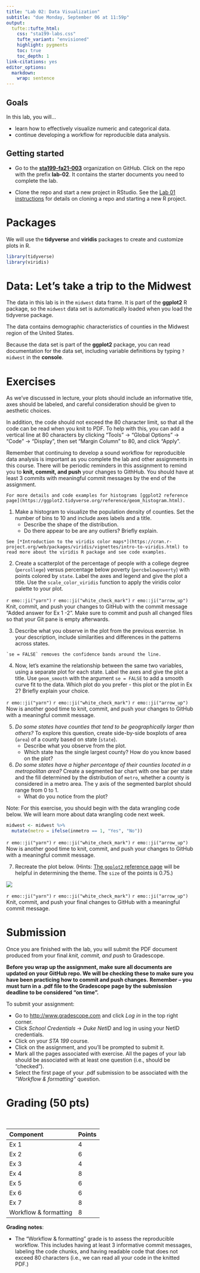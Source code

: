 ```yaml
---
title: "Lab 02: Data Visualization"
subtitle: "due Monday, September 06 at 11:59p"
output: 
  tufte::tufte_html:
    css: "sta199-labs.css"
    tufte_variant: "envisioned"
    highlight: pygments
    toc: true
    toc_depth: 1
link-citations: yes
editor_options: 
  markdown: 
    wrap: sentence
---
```


## Goals

In this lab, you will...

- learn how to effectively visualize numeric and categorical data.
- continue developing a workflow for reproducible data analysis.

## Getting started 

-   Go to the [**sta199-fa21-003**](https://www.github.com/sta199-fa21-003) organization on GitHub. Click on the repo with the prefix **lab-02**. It contains the starter documents you need to complete the lab.

- Clone the repo and start a new project in RStudio. See the [Lab 01 instructions](https://sta199-fa21-003.netlify.app/labs/lab-01-hello-r.html) for details on cloning a repo and starting a new R project.

# Packages

We will use the **tidyverse** and **viridis** packages to create and customize plots in R. 

```r
library(tidyverse)
library(viridis)
```

# Data: Let's take a trip to the Midwest

The data in this lab is in the `midwest` data frame. It is part of the **ggplot2** R package, so the `midwest` data set is automatically loaded when you load the tidyverse package.

The data contains demographic characteristics of counties in the Midwest region of the United States.

Because the data set is part of the **ggplot2** package, you can read documentation for the data set, including variable definitions by typing `?midwest` in the **console**.

# Exercises 

As we've discussed in lecture, your plots should include an informative title, axes should be labeled, and careful consideration should be given to aesthetic choices.

In addition, the code should not exceed the 80 character limit, so that all the code can be read when you knit to PDF. To help with this, you can add a vertical line at 80 characters by clicking "Tools" 
$\rightarrow$ "Global Options" $\rightarrow$ "Code" $\rightarrow$ "Display", then set "Margin Column" to 80, and click "Apply".

Remember that continuing to develop a sound workflow for reproducible data analysis is important as you complete the lab and other assignments in this course. There will be periodic reminders in this assignment to remind you to **knit, commit, and push** your changes to GithHub. You should have at least 3 commits with meaningful commit messages by the end of the assignment. 

```marginfigure
For more details and code examples for histograms [ggplot2 reference page](https://ggplot2.tidyverse.org/reference/geom_histogram.html).
```


1. Make a histogram to visualize the population density of counties. Set the number of bins to 10 and include axes labels and a title. 
    - Describe the shape of the distribution. 
    - Do there appear to be are any outliers? Briefly explain. 

```marginfigure
See [*Introduction to the viridis color maps*](https://cran.r-project.org/web/packages/viridis/vignettes/intro-to-viridis.html) to read more about the viridis R package and see code examples.
```

2. Create a scatterplot of the percentage of people with a college degree (`percollege`) versus percentage below poverty (`percbelowpoverty`) with points colored by `state`. Label the axes and legend and give the plot a title. Use the `scale_color_viridis` function to apply the viridis color palette to your plot. 

::: {.commit}
`r emo::ji("yarn")` `r emo::ji("white_check_mark")` `r emo::ji("arrow_up")` Knit, commit, and push your changes to GitHub with the commit message "Added answer for Ex 1 -2".
Make sure to commit and push all changed files so that your Git pane is empty afterwards.
:::

3. Describe what you observe in the plot from the previous exercise. In your description, include similarities and differences in the patterns across states. 

```marginfigure
`se = FALSE` removes the confidence bands around the line.
```

4. Now, let's examine the relationship between the same two variables, using a separate plot for each state. Label the axes and give the plot a title. Use `geom_smooth` with the argument `se = FALSE` to add a smooth curve fit to the data. Which plot do you prefer - this plot or the plot in Ex 2? Briefly explain your choice.

::: {.commit}
`r emo::ji("yarn")` `r emo::ji("white_check_mark")` `r emo::ji("arrow_up")` Now is another good time to knit, commit, and push your changes to GitHub with a meaningful commit message.
:::


5. *Do some states have counties that tend to be geographically larger than others?* To explore this question, create side-by-side boxplots of area (`area`) of a county based on state (`state`). 
    - Describe what you observe from the plot. 
    - Which state has the single largest county? How do you know based on the plot?

6. *Do some states have a higher percentage of their counties located in a metropolitan area?* Create a segmented bar chart with one bar per state and the fill determined by the distribution of `metro`, whether a county is considered in a metro area. The y axis of the segmented barplot should range from 0 to 1. 
    - What do you notice from the plot?
    
Note: For this exercise, you should begin with the data wrangling code below. We will learn more about data wrangling code next week. 

```r
midwest <- midwest %>%
  mutate(metro = ifelse(inmetro == 1, "Yes", "No"))
```

::: {.commit}
`r emo::ji("yarn")` `r emo::ji("white_check_mark")` `r emo::ji("arrow_up")` Now is another good time to knit, commit, and push your changes to GitHub with a meaningful commit message.
:::


7. Recreate the plot below. (Hints: [The `ggplot2` reference page](https://ggplot2.tidyverse.org/reference/ggtheme.html) will be helpful in determining the theme. The `size` of the points is 0.75.) 

![](img/02/ex-07.png)

::: {.commit}
`r emo::ji("yarn")` `r emo::ji("white_check_mark")` `r emo::ji("arrow_up")` Knit, commit, and push your final changes to GitHub with a meaningful commit message.
:::

# Submission

Once you are finished with the lab, you will submit the PDF document produced from your final *knit, commit, and push* to Gradescope.

**Before you wrap up the assignment, make sure all documents are updated on your GitHub repo. We will be checking these to make sure you have been practicing how to commit and push changes.** **Remember -- you must turn in a .pdf file to the Gradescope page by the submission deadline to be considered "on time".**

To submit your assignment:

-   Go to <http://www.gradescope.com> and click *Log in* in the top right corner.
-   Click *School Credentials* $\rightarrow$ *Duke NetID* and log in using your NetID credentials.
-   Click on your *STA 199* course.
-   Click on the assignment, and you'll be prompted to submit it.
-   Mark all the pages associated with exercise. All the pages of your lab should be associated with at least one question (i.e., should be "checked").
-   Select the first page of your .pdf submission to be associated with the *"Workflow & formatting"* question.

# Grading (50 pts)

<br>

| Component | Points |
|:----------|:-------|
| Ex 1      | 4      |
| Ex 2      | 6    |
| Ex 3      | 4    |
| Ex 4      | 8     |
| Ex 5      | 6      |
| Ex 6      | 6    |
| Ex 7      | 8    |
| Workflow & formatting   | 8      |

**Grading notes**:

-   The "Workflow & formatting" grade is to assess the reproducible workflow. This includes having at least 3 informative commit messages, labeling the code chunks, and having readable code that does not exceed 80 characters (i.e., we can read all your code in the knitted PDF.)

